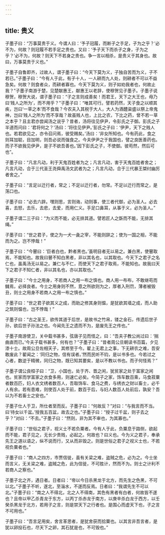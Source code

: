 ```yaml
---
---
---
```

title: 贵义
---




子墨子曰：“万事莫贵于义。今谓人曰：‘予子冠履，而断子之手足，子为之乎？’必不为，何故？则冠履不若手足之贵也。又曰：‘予子天下而杀子之身，子为之乎？’必不为，何故？则天下不若身之贵也。争一言以相杀，是贵义于其身也。故曰，万事莫贵于义也。”

子墨子自鲁即齐，过故人，谓子墨子曰：“今天下莫为义，子独自苦而为义，子不若已。”子墨子曰：“今有人于此，有子十人，一人耕而九人处，则耕者不可以不益急矣。何故？则食者众，而耕者寡也。今天下莫为义，则子如劝我者也，何故止我？”子墨子南游于楚，见楚献惠王，献惠王以老辞，使穆贺见子墨子。子墨子说穆贺，穆贺大说，谓子墨子曰：“子之言则成善矣！而君王，天下之大王也，毋乃曰‘贱人之所为’，而不用乎？”子墨子曰：“唯其可行。譬若药然，天子食之以顺其疾，岂曰‘一草之本’而不食哉？今农夫入其税于大人，大人为酒醴粢盛以祭上帝鬼神，岂曰‘贱人之所为’而不享哉？故虽贱人也，上比之农，下比之药，曾不若一草之本乎？且主君亦尝闻汤之说乎？昔者，汤将往见伊尹，令彭氏之子御。彭氏之子半道而问曰：‘君将何之？’汤曰：‘将往见伊尹。’彭氏之子曰：‘伊尹，天下之贱人也。若君欲见之，亦令召问焉，彼受赐矣。’汤曰：‘非女所知也。今有药此，食之则耳加聪，目加明，则吾必说而强食之。今夫伊尹之于我国也，譬之良医善药也。而子不欲我见伊尹，是子不欲吾善也。’因下彭氏之子，不使御。彼苟然，然后可也”。

子墨子曰：“凡言凡动，利于天鬼百姓者为之；凡言凡动，害于天鬼百姓者舍之；凡言凡动，合于三代圣王尧舜禹汤文武者为之；凡言凡动，合于三代暴王桀纣幽厉者舍之。”

子墨子曰：“言足以迁行者，常之；不足以迁行者，勿常。不足以迁行而常之，是荡口也。

子墨子曰：“必去六辟。嘿则思，言则诲，动则事，使三者代御，必为圣人。必去喜，去怒，去乐，去悲，去爱，而用仁义。手足口鼻耳，从事于义，必为圣人。”

子墨子谓二三子曰：“为义而不能，必无排其道。譬若匠人之斲而不能，无排其绳。”

子墨子曰：“世之君子，使之为一犬一彘之宰，不能则辞之；使为一国之相，不能而为之。岂不悖哉！”

子墨子曰：“今瞽曰：‘巨者白也，黔者黑也。’虽明目者无以易之。兼白黑，使瞽取焉，不能知也。故我曰瞽不知白黑者，非以其名也，以其取也。今天下之君子之名仁也，虽禹汤无以易之。兼仁与不仁，而使天下之君子取焉，不能知也。故我曰天下之君子不知仁者，非以其名也，亦以其取也。”

子墨子曰：“今士之用身，不若商人之用一布之慎也。商人用一布布，不敢继苟而雠焉，必择良者。今士之用身则不然，意之所欲则为之，厚者入刑罚，薄者被毁丑，则士之用身不若商人之用一布之慎也。”

子墨子曰：“世之君子欲其义之成，而助之修其身则愠，是犹欲其墙之成，而人助之筑则愠也，岂不悖哉！”

子墨子曰：“古之圣王，欲传其道于后世，是故书之竹帛，镂之金石，传遗后世子孙，欲后世子孙法之也。今闻先王之遗而不为，是废先王之传也。”

子墨子南游使卫，关中载书甚多，弦唐子见而怪之，曰：“吾夫子教公尚过曰：‘揣曲直而已。’今夫子载书甚多，何有也？”子墨子曰：“昔者周公旦朝读书百篇，夕见漆十士。故周公旦佐相天子，其修至于今。翟上无君上之事，下无耕农之难，吾安敢废此？翟闻之：‘同归之物，信有误者。’然而民听不钧，是以书多也。今若过之心者，数逆于精微，同归之物，既已知其要矣，是以不教以书也。而子何怪焉？”

子墨子谓公良桓子曰：“卫，小国也，处于齐、晋之闲，犹贫家之处于富家之闲也。贫家而学富家之衣食多用，则速亡必矣。今简子之家，饰车数百乘，马食菽粟者数百匹，妇人衣文绣者数百人，吾取饰车、食马之费，与绣衣之财以畜士，必千人有余。若有患难，则使百人处于前，数百于后，与妇人数百人处前后，孰安？吾以为不若畜士之安也。”

子墨子仕人于卫，所仕者至而反。子墨子曰：“何故反？”对曰：“与我言而不当。曰‘待女以千盆。’授我五百盆，故去之也。”子墨子曰：“授子过千盆，则子去之乎？”对曰：“不去。”子墨子曰：“然则，非为其不审也，为其寡也。”

子墨子曰：“世俗之君子，视义士不若负粟者。今有人于此，负粟息于路侧，欲起而不能，君子见之，无长少贵贱，必起之。何故也？曰义也。今为义之君子，奉承先王之道以语之，纵不说而行，又从而非毁之。则是世俗之君子之视义士也，不若视负粟者也。”

子墨子曰：“商人之四方，市贾信徙，虽有关梁之难，盗贼之危，必为之。今士坐而言义，无关梁之难，盗贼之危，此为信徙，不可胜计，然而不为。则士之计利不若商人之察也。”

子墨子北之齐，遇日者。日者曰：“帝以今日杀黑龙于北方，而先生之色黑，不可以北。”子墨子不听，遂北，至淄水，不遂而反焉。日者曰：“我谓先生不可以北。”子墨子曰：“南之人不得北，北之人不得南，其色有黑者有白者，何故皆不遂也？且帝以甲乙杀青龙于东方，以丙丁杀赤龙于南方，以庚辛杀白龙于西方，以壬癸杀黑龙于北方，若用子之言，则是禁天下之行者也。是围心而虚天下也，子之言不可用也。”

子墨子曰：“吾言足用矣，舍言革思者，是犹舍获而拾粟也。以其言非吾言者，是犹以卵投石也，尽天下之卵，其石犹是也，不可毁也。”